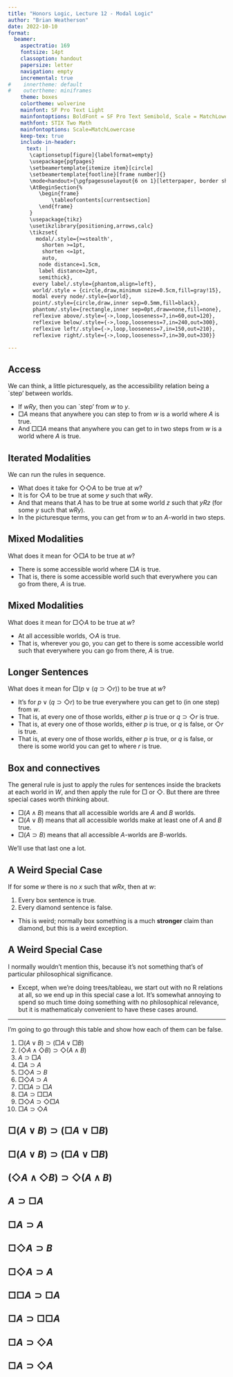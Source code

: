 ```yaml
---
title: "Honors Logic, Lecture 12 - Modal Logic"
author: "Brian Weatherson"
date: 2022-10-10
format: 
  beamer: 
    aspectratio: 169
    fontsize: 14pt
    classoption: handout
    papersize: letter
    navigation: empty
    incremental: true
#    innertheme: default
#    outertheme: miniframes
    theme: boxes
    colortheme: wolverine
    mainfont: SF Pro Text Light
    mainfontoptions: BoldFont = SF Pro Text Semibold, Scale = MatchLowercase
    mathfont: STIX Two Math
    mainfontoptions: Scale=MatchLowercase
    keep-tex: true
    include-in-header:
      text: |
       \captionsetup[figure]{labelformat=empty}
       \usepackage{pgfpages}
       \setbeamertemplate{itemize item}[circle]
       \setbeamertemplate{footline}[frame number]{}
       \mode<handout>{\pgfpagesuselayout{6 on 1}[letterpaper, border shrink=8mm]}
       \AtBeginSection{%
          \begin{frame}
              \tableofcontents[currentsection]
          \end{frame}
       }
       \usepackage{tikz}
       \usetikzlibrary{positioning,arrows,calc}
       \tikzset{
         modal/.style={>=stealth',
           shorten >=1pt,
           shorten <=1pt,
           auto,
          node distance=1.5cm,
          label distance=2pt,
          semithick},
        every label/.style={phantom,align=left},
        world/.style = {circle,draw,minimum size=0.5cm,fill=gray!15},
        modal every node/.style={world},
        point/.style={circle,draw,inner sep=0.5mm,fill=black},
        phantom/.style={rectangle,inner sep=0pt,draw=none,fill=none},
        reflexive above/.style={->,loop,looseness=7,in=60,out=120},
        reflexive below/.style={->,loop,looseness=7,in=240,out=300},
        reflexive left/.style={->,loop,looseness=7,in=150,out=210},
        reflexive right/.style={->,loop,looseness=7,in=30,out=330}}

---
```


## Access

We can think, a little picturesquely, as the accessibility relation being a `step' between worlds.

- If $wRy$, then you can `step' from $w$ to $y$.
- $\Box A$ means that anywhere you can step to from $w$ is a world where $A$ is true.
- And $\Box \Box A$ means that anywhere you can get to in two steps from $w$ is a world where $A$ is true.

## Iterated Modalities

We can run the rules in sequence.

- What does it take for $\Diamond \Diamond A$ to be true at $w$? 
- It is for $\Diamond A$ to be true at some $y$ such that $wRy$.
- And that means that $A$ has to be true at some world $z$ such that $yRz$ (for some $y$ such that $wRy)$.
- In the picturesque terms, you can get from $w$ to an $A$-world in two steps.

## Mixed Modalities

What does it mean for $\Diamond \Box A$ to be true at $w$?

- There is some accessible world where $\Box A$ is true.
- That is, there is some accessible world such that everywhere you can go from there, $A$ is true.

## Mixed Modalities

What does it mean for $\Box \Diamond A$ to be true at $w$?

- At all accessible worlds, $\Diamond A$ is true.
- That is, wherever you go, you can get to there is some accessible world such that everywhere you can go from there, $A$ is true.

## Longer Sentences

What does it mean for $\Box(p \vee (q \supset \Diamond r))$ to be true at $w$? 

- It's for $p \vee (q \supset \Diamond r)$ to be true everywhere you can get to (in one step) from $w$.
- That is, at every one of those worlds, either $p$ is true or $q \supset \Diamond r$ is true.
- That is, at every one of those worlds, either $p$ is true, or $q$ is false, or $\Diamond r$ is true. 
- That is, at every one of those worlds, either $p$ is true, or $q$ is false, or there is some world you can get to where $r$ is true. 

## Box and connectives

The general rule is just to apply the rules for sentences inside the brackets at each world in $W$, and then apply the rule for $\Box$ or $\Diamond$. But there are three special cases worth thinking about.

- $\Box(A \wedge B)$ means that all accessible worlds are $A$ and $B$ worlds. 
- $\Box(A \vee B)$ means that all accessible worlds make at least one of $A$ and $B$ true.
- $\Box(A \supset B)$ means that all accessible $A$-worlds are $B$-worlds.

We'll use that last one a lot.

## A Weird Special Case

If for some $w$ there is no $x$ such that $wRx$, then at $w$:

1. Every box sentence is true.
2. Every diamond sentence is false.

- This is weird; normally box something is a much **stronger** claim than diamond, but this is a weird exception.

## A Weird Special Case

I normally wouldn't mention this, because it's not something that's of particular philosophical significance.

- Except, when we're doing trees/tableau, we start out with no R relations at all, so we end up in this special case a lot. It's somewhat annoying to spend so much time doing something with no philosophical relevance, but it is mathematicaly convenient to have these cases around.

---

I'm going to go through this table and show how each of them can be false.

1. $\Box(A \vee B) \supset (\Box A \vee \Box B)$
2. $(\Diamond A \wedge \Diamond B) \supset \Diamond (A \wedge B)$
3. $A \supset \Box A$
4. $\Box A \supset A$
5. $\Box \Diamond A \supset B$
6. $\Box \Diamond A \supset A$
7. $\Box \Box A \supset \Box A$
8. $\Box A \supset \Box \Box A$
9. $\Box \Diamond A \supset \Diamond \Box A$
10. $\Box A \supset \Diamond A$

## $\Box(A \vee B) \supset (\Box A \vee \Box B)$

\begin{columns}
    \begin{column}{0.65\textwidth}
        \begin{tikzpicture}[scale=0.6,modal,world/.append style={minimum size=1.5cm}]
      \node[world] (w1) [label=right:$w_1$]{$A,B$}; 
      \node[world] (w2) [label=left:$w_2$, above left=of w1]{$A, \neg B$}; 
      \node[world] (w3) [label=right:$w_3$, above right=of w1] {$\neg A, B$};
      \draw[->] (w1) to (w2);
      \draw[->] (w1) to (w3);
      \draw[->] (w2) to (w1);
      \draw[->] (w3) to (w1);
      \draw[->] (w3) to (w2);
      \draw[->] (w2) to (w3);
	  \path[->] (w2) edge[reflexive above] (w2);
	  \path[->] (w3) edge[reflexive above] (w3);
	  \path[->] (w1) edge[reflexive below] (w1);
    \end{tikzpicture}
    \end{column}
    \begin{column}{0.3\textwidth}
At all points, either $A$ or $B$ is true, so $\Box(A \vee B)$ is true.  

\bigskip

But $\Box A$ and $\Box B$ are false everywhere.  So the conditional is false everywhere.
\end{column}
\end{columns}

## $\Box(A \vee B) \supset (\Box A \vee \Box B)$

\begin{columns}
    \begin{column}{0.65\textwidth}
        \begin{tikzpicture}[scale=0.6,modal,world/.append style={minimum size=1.5cm}]
      \node[world] (w1) [label=right:$w_1$]{$A,B$}; 
      \node[world] (w2) [label=left:$w_2$, above left=of w1]{$A, \neg B$}; 
      \node[world] (w3) [label=right:$w_3$, above right=of w1] {$\neg A, B$};
      \draw[->] (w1) to (w2);
      \draw[->] (w1) to (w3);
      \draw[->] (w2) to (w1);
      \draw[->] (w3) to (w1);
      \draw[->] (w3) to (w2);
      \draw[->] (w2) to (w3);
	  \path[->] (w2) edge[reflexive above] (w2);
	  \path[->] (w3) edge[reflexive above] (w3);
	  \path[->] (w1) edge[reflexive below] (w1);
    \end{tikzpicture}
    \end{column}
    \begin{column}{0.3\textwidth}
Note that this is overkill. We just need to show that the formula can be false somewhere in order to show that it is not a theorem.
\end{column}
\end{columns}

## $(\Diamond A \wedge \Diamond B) \supset \Diamond (A \wedge B)$

\begin{columns}
    \begin{column}{0.65\textwidth}
        \begin{tikzpicture}[scale=0.5,modal,world/.append style={minimum size=1.5cm}]
      \node[world] (w1) [label=right:$w_1$]{$\neg A, \neg B$}; 
      \node[world] (w2) [label=left:$w_2$, above left=of w1]{$A, \neg B$}; 
      \node[world] (w3) [label=right:$w_3$, above right=of w1] {$\neg A, B$};
      \draw[->] (w1) to (w2);
      \draw[->] (w1) to (w3);
      \draw[->] (w2) to (w1);
      \draw[->] (w3) to (w1);
      \draw[->] (w3) to (w2);
      \draw[->] (w2) to (w3);
	  \path[->] (w2) edge[reflexive above] (w2);
	  \path[->] (w3) edge[reflexive above] (w3);
	  \path[->] (w1) edge[reflexive below] (w1);
    \end{tikzpicture}
    \end{column}
    \begin{column}{0.33\textwidth}

At $w_1$, we have $\Diamond A \wedge \Diamond B$ true. 

 \bigskip

But nowhere is $A \wedge B$ true, so $\Diamond(A \wedge B)$ is false at $w_1$. So the conditional is false. 

 \bigskip

Again, this is overkill.
\end{column}
\end{columns}

## $A \supset \Box A$

\begin{columns}
    \begin{column}{0.45\textwidth}
        \begin{tikzpicture}[scale=0.6,modal,world/.append style={minimum size=1cm}]
      \node[world] (w1) [label=right:$w_1$]{$A$}; 
      \node[world] (w2) [label=left:$w_2$, above =of w1]{$\neg A$}; 
      \draw[->] (w1) to (w2);
    \end{tikzpicture}
    \end{column}
    \begin{column}{0.5\textwidth}
    \begin{itemize}
    \item At $w_1$ $A$ is true.
    \item But $\Box A$ is false, since $w_1$ can access $w_2$, and $A$ is false there.
    \item So $A \supset \Box A$ is false.
    \end{itemize}
  \end{column}
\end{columns}
 
## $\Box A \supset A$
\begin{columns}
    \begin{column}{0.45\textwidth}
        \begin{tikzpicture}[scale=0.6,modal,world/.append style={minimum size=1cm}]
      \node[world] (w1) [label=right:$w_1$]{$\neg A$}; 
      \node[world] (w2) [label=left:$w_2$, above =of w1]{$A$}; 
      \draw[->] (w1) to (w2);
    \end{tikzpicture}
    \end{column}
    \begin{column}{0.5\textwidth}
    \begin{itemize}
    \item At $w_1$ $\Box A$ is true. The only accessible world is $w_2$, and $A$ is true there.
    \item But $A$ is false there.
    \item So $\Box A \supset A$ is false.
    \end{itemize}
  \end{column}
\end{columns}

## $\Box \Diamond A \supset B$
\begin{columns}
    \begin{column}{0.45\textwidth}
        \begin{tikzpicture}[scale=0.6,modal,world/.append style={minimum size=1.5cm}]
      \node[world] (w1) [label=right:$w_1$]{$A, \neg B$}; 
      \node[world] (w2) [label=left:$w_2$, above =of w1]{$A, \neg B$}; 
      \draw[->] (w1) to (w2);
     \path[->] (w2) edge[reflexive above] (w2);
    \end{tikzpicture}
    \end{column}
    \begin{column}{0.5\textwidth}
    \begin{itemize}
    \item At $w_1$ $\Box \Diamond A$ is true. The only accessible world is $w_2$, and $\Diamond A$ is true there. (Why?)
    \item But $B$ is false at $w_1$.
    \item So $\Box \Diamond A \supset B$ is false.
    \end{itemize}
  \end{column}
\end{columns}

## $\Box \Diamond A \supset A$

\begin{columns}
    \begin{column}{0.45\textwidth}
        \begin{tikzpicture}[scale=0.6,modal,world/.append style={minimum size=1.5cm}]
      \node[world] (w1) [label=right:$w_1$]{$\neg A$}; 
      \node[world] (w2) [label=left:$w_2$, above =of w1]{$A$}; 
      \draw[->] (w1) to (w2);
     \path[->] (w2) edge[reflexive above] (w2);
     \path[->] (w1) edge[reflexive left] (w1);
    \end{tikzpicture}
    \end{column}
    \begin{column}{0.5\textwidth}
    \begin{itemize}
    \item At $w_1$ $\Box \Diamond A$ is true. At every world, $w_2$ is accessible, and $A$ is true there.
    \item But $A$ is false at $w_1$.
    \item So $\Box \Diamond A \supset A$ is false at $w_1$.
    \end{itemize}
  \end{column}
\end{columns}
 
## $\Box \Box A \supset \Box A$

\begin{columns}
    \begin{column}{0.45\textwidth}
        \begin{tikzpicture}[scale=0.5,modal,world/.append style={minimum size=1cm}]
      \node[world] (w1) [label=right:$w_1$]{$\neg A$}; 
      \node[world] (w2) [label=left:$w_2$, above =of w1]{$\neg A$}; 
      \node[world] (w3) [label=right:$w_3$, right =of w2]{$A$}; 
      \draw[->] (w1) to (w2);
      \draw[->] (w2) to (w3);
%     \path[->] (w2) edge[reflexive above] (w2);
%     \path[->] (w1) edge[reflexive left] (w1);
    \end{tikzpicture}
    \end{column}
    \begin{column}{0.5\textwidth}
    \begin{itemize}
    \item The only world $w_2$ can access is $w_3$, and $A$ is true there, so $\Box A$ is true at $w_2$.
    \item The only world $w_1$ can access is $w_2$, and $\Box A$ is true there, so $\Box \Box A$ is true at $w_1$.
    \item But $\Box A$ is false at $w_1$.
    \item So $\Box \Box A \supset \Box A$ is false at $w_1$.
    \end{itemize}
  \end{column}
\end{columns}
 
## $\Box A \supset \Box \Box A$
\begin{columns}
    \begin{column}{0.45\textwidth}
        \begin{tikzpicture}[scale=0.5,modal,world/.append style={minimum size=1cm}]
      \node[world] (w1) [label=right:$w_1$]{$A$}; 
      \node[world] (w2) [label=left:$w_2$, above =of w1]{$A$}; 
      \node[world] (w3) [label=right:$w_3$, right =of w2]{$\neg A$}; 
      \draw[->] (w1) to (w2);
      \draw[->] (w2) to (w3);
     \path[->] (w2) edge[reflexive above] (w2);
     \path[->] (w3) edge[reflexive above] (w3);
     \path[->] (w1) edge[reflexive left] (w1);
    \end{tikzpicture}
    \end{column}
    \begin{column}{0.5\textwidth}
    \begin{itemize}
    \item Since $A$ is false at $w_3$, and $w_2$ can access $w_3$, $\Box A$ is false at $w_2$.
    \item Since $\Box A$ is false at $w_2$, and $w_1$ can access $w_2$, $\Box \Box A$ is false at $w_1$.
    \item But $\Box A$ is true at $w_1$.
    \item So $\Box A \supset \Box \Box A$ is false at $w_1$.
    \end{itemize}
       \end{column}
\end{columns}
 
## $\Box A \supset \Diamond A$
\begin{columns}
    \begin{column}{0.45\textwidth}
        \begin{tikzpicture}[scale=0.5,modal,world/.append style={minimum size=1cm}]
      \node[world] (w1) [label=right:$w_1$]{$\neg A$}; 
      \node[world] (w2) [label=left:$w_2$, above =of w1]{$\neg A$}; 
      \node[world] (w3) [label=right:$w_3$, right =of w2]{$A$}; 
      \draw[->] (w1) to (w2);
      \draw[->] (w2) to (w3);
%     \path[->] (w2) edge[reflexive above] (w2);
%     \path[->] (w1) edge[reflexive left] (w1);
    \end{tikzpicture}
    \end{column}
    \begin{column}{0.5\textwidth}
    \begin{itemize}
    \item Focus on $w_3$.
    \item There is no accessible world where $A$ is false, so $\Box A$ is true there.
    \item But there is no accessible world where $A$ is true, so $\Diamond A$ is false there.
    \item So $\Box A \supset \Diamond A$ is false there.
    \end{itemize}
\end{column}
\end{columns}
 
## $\Box A \supset \Diamond A$

\begin{columns}
    \begin{column}{0.45\textwidth}
        \begin{tikzpicture}[scale=0.5,modal,world/.append style={minimum size=1cm}]
      \node[world] (w1) [label=right:$w_1$]{$\neg A$}; 
      \node[world] (w2) [label=left:$w_2$, above =of w1]{$\neg A$}; 
      \node[world] (w3) [label=right:$w_3$, right =of w2]{$A$}; 
      \draw[->] (w1) to (w2);
      \draw[->] (w2) to (w3);
%     \path[->] (w2) edge[reflexive above] (w2);
%     \path[->] (w1) edge[reflexive left] (w1);
    \end{tikzpicture}
    \end{column}
    \begin{column}{0.5\textwidth}
	Whenever there are no accessible worlds, the following two weird things happen.
    \begin{enumerate}
    \item All $\Box$-sentences (i.e., sentences that start with a $\Box$ that takes scope over the whole sentence) are true.
    \item All $\Diamond$-sentences (i.e., sentences that start with a $\Diamond$ that takes scope over the whole sentence) are false.
    \end{enumerate}
   \end{column}
\end{columns}
 